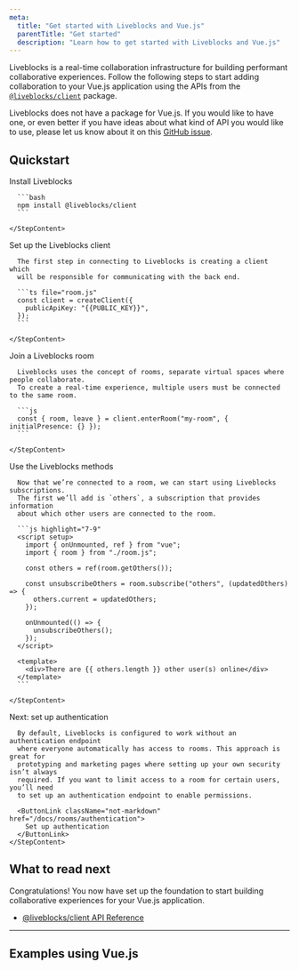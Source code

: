 ```yaml
---
meta:
  title: "Get started with Liveblocks and Vue.js"
  parentTitle: "Get started"
  description: "Learn how to get started with Liveblocks and Vue.js"
---
```


Liveblocks is a real-time collaboration infrastructure for building performant
collaborative experiences. Follow the following steps to start adding
collaboration to your Vue.js application using the APIs from the
[`@liveblocks/client`](/docs/api-reference/liveblocks-client) package.

<Banner title="Official package">

Liveblocks does not have a package for Vue.js. If you would like to have one, or
even better if you have ideas about what kind of API you would like to use,
please let us know about it on this
[GitHub issue](https://github.com/liveblocks/liveblocks/issues/1).

</Banner>

## Quickstart

<Steps>
  <Step>
    <StepTitle>Install Liveblocks</StepTitle>
    <StepContent>

      ```bash
      npm install @liveblocks/client
      ```

    </StepContent>

  </Step>
  <Step>
    <StepTitle>Set up the Liveblocks client</StepTitle>
    <StepContent>

      The first step in connecting to Liveblocks is creating a client which
      will be responsible for communicating with the back end.

      ```ts file="room.js"
      const client = createClient({
        publicApiKey: "{{PUBLIC_KEY}}",
      });
      ```

    </StepContent>

  </Step>

  <Step>
    <StepTitle>Join a Liveblocks room</StepTitle>
    <StepContent>

      Liveblocks uses the concept of rooms, separate virtual spaces where people collaborate.
      To create a real-time experience, multiple users must be connected to the same room.

      ```js
      const { room, leave } = client.enterRoom("my-room", { initialPresence: {} });
      ```

    </StepContent>

  </Step>

  <Step>
    <StepTitle>Use the Liveblocks methods</StepTitle>
    <StepContent>

      Now that we’re connected to a room, we can start using Liveblocks subscriptions.
      The first we’ll add is `others`, a subscription that provides information
      about which other users are connected to the room.

      ```js highlight="7-9"
      <script setup>
        import { onUnmounted, ref } from "vue";
        import { room } from "./room.js";

        const others = ref(room.getOthers());

        const unsubscribeOthers = room.subscribe("others", (updatedOthers) => {
          others.current = updatedOthers;
        });

        onUnmounted(() => {
          unsubscribeOthers();
        });
      </script>

      <template>
        <div>There are {{ others.length }} other user(s) online</div>
      </template>
      ```

    </StepContent>

  </Step>
  
  <Step lastStep>
    <StepTitle>Next: set up authentication</StepTitle>
    <StepContent>
    
      By default, Liveblocks is configured to work without an authentication endpoint
      where everyone automatically has access to rooms. This approach is great for
      prototyping and marketing pages where setting up your own security isn’t always
      required. If you want to limit access to a room for certain users, you’ll need
      to set up an authentication endpoint to enable permissions.

      <ButtonLink className="not-markdown" href="/docs/rooms/authentication">
        Set up authentication
      </ButtonLink>
    </StepContent>

  </Step>
</Steps>

## What to read next

Congratulations! You now have set up the foundation to start building
collaborative experiences for your Vue.js application.

- [@liveblocks/client API Reference](/docs/api-reference/liveblocks-client)

---

## Examples using Vue.js

<ListGrid columns={2}>
  <ExampleCard
    example={{
      title: "Live Avatar Stack",
      slug: "live-avatar-stack/vuejs-live-avatars",
      image: "/images/examples/thumbnails/live-avatar-stack.jpg",
    }}
    technologies={["nextjs", "nuxtjs", "vuejs", "sveltekit", "solidjs"]}
    openInNewWindow
  />
  <ExampleCard
    example={{
      title: "Live Cursors",
      slug: "live-cursors/vuejs-live-cursors",
      image: "/images/examples/thumbnails/live-cursors.jpg",
    }}
    technologies={["nextjs", "nuxtjs", "vuejs", "sveltekit", "solidjs"]}
    openInNewWindow
  />
</ListGrid>
